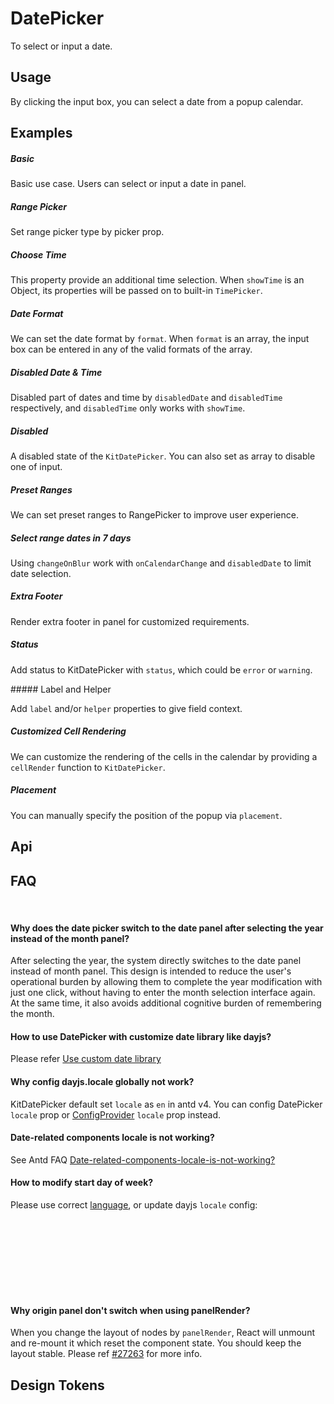 
<Meta of={KitDatePickerStories} />

<style></style>

# DatePicker

To select or input a date.

## Usage

By clicking the input box, you can select a date from a popup calendar.

## Examples

##### Basic

Basic use case. Users can select or input a date in panel.

<CustomCanvas content={Exemples.Basic} source={Sources.Basic} id="datepicker-basic" />

##### Range Picker

Set range picker type by picker prop.

<CustomCanvas content={Exemples.Rangepicker} source={Sources.Rangepicker} id="datepicker-range" />

##### Choose Time

This property provide an additional time selection. When `showTime` is an Object, its properties will be passed on to built-in `TimePicker`.

<CustomCanvas content={Exemples.Choosetime} source={Sources.Choosetime} id="datepicker-choose-time" />

##### Date Format

We can set the date format by `format`. When `format` is an array, the input box can be entered in any of the valid formats of the array.

<CustomCanvas content={Exemples.Dateformat} source={Sources.Dateformat} id="datepicker-date-format" />

##### Disabled Date & Time

Disabled part of dates and time by `disabledDate` and `disabledTime` respectively, and `disabledTime` only works with `showTime`.

<CustomCanvas content={Exemples.Disableddate} source={Sources.Disableddate} id="datepicker-disabled-date" />

##### Disabled

A disabled state of the `KitDatePicker`. You can also set as array to disable one of input.

<CustomCanvas content={Exemples.Disabled} source={Sources.Disabled} id="datepicker-disabled" />

##### Preset Ranges

We can set preset ranges to RangePicker to improve user experience.

<CustomCanvas content={Exemples.Presetrange} source={Sources.Presetrange} id="datepicker-preset-ranges" />

##### Select range dates in 7 days

Using `changeOnBlur` work with `onCalendarChange` and `disabledDate` to limit date selection.

<CustomCanvas content={Exemples.Selectrange} source={Sources.Selectrange} id="datepicker-select-range" />

##### Extra Footer

Render extra footer in panel for customized requirements.

<CustomCanvas content={Exemples.Extrafooter} source={Sources.Extrafooter} id="datepicker-extra-footer" />

##### Status

Add status to KitDatePicker with `status`, which could be `error` or `warning`.

<CustomCanvas content={Exemples.Status} source={Sources.Status} id="datepicker-status" />
##### Label and Helper

Add `label` and/or `helper` properties to give field context.

<CustomCanvas content={Exemples.Wrapper} source={Sources.Wrapper} id="datepicker-wrapper" />

##### Customized Cell Rendering

We can customize the rendering of the cells in the calendar by providing a `cellRender` function to `KitDatePicker`.

<CustomCanvas content={Exemples.Customcell} source={Sources.Customcell} id="datepicker-custom-cell" />

##### Placement

You can manually specify the position of the popup via `placement`.

<CustomCanvas content={Exemples.Placement} source={Sources.Placement} id="datepicker-placement" />

## Api

<Canvas of={KitDatePickerStories.Api} />

<Controls of={KitDatePickerStories.Api} />

## FAQ

<br/>

#### Why does the date picker switch to the date panel after selecting the year instead of the month panel?

After selecting the year, the system directly switches to the date panel instead of month panel. This design is intended to reduce the user's operational burden by allowing them to complete the year modification with just one click, without having to enter the month selection interface again. At the same time, it also avoids additional cognitive burden of remembering the month.

#### How to use DatePicker with customize date library like dayjs?

Please refer [Use custom date library](https://ant.design/docs/react/use-custom-date-library#datepicker)

#### Why config dayjs.locale globally not work?

KitDatePicker default set `locale` as `en` in antd v4. You can config DatePicker `locale` prop or [ConfigProvider](https://ant.design/components/config-provider) `locale` prop instead.

#### Date-related components locale is not working?

See Antd FAQ [Date-related-components-locale-is-not-working?](https://ant.design/docs/react/faq#date-related-components-locale-is-not-working)

#### How to modify start day of week?

Please use correct [language](https://ant.design/docs/react/i18n), or update dayjs `locale` config:

```jsx
    import dayjs from 'dayjs';
    import 'dayjs/locale/zh-cn';
    import updateLocale from 'dayjs/plugin/updateLocale';

    dayjs.extend(updateLocale);
    dayjs.updateLocale('zh-cn', {
        weekStart: 0,
    });
```

#### Why origin panel don't switch when using panelRender?

When you change the layout of nodes by `panelRender`, React will unmount and re-mount it which reset the component state. You should keep the layout stable. Please ref [#27263](https://github.com/ant-design/ant-design/issues/27263) for more info.


## Design Tokens

<DesignTokens path="components.DatePicker" tokens={fields?.components?.DatePicker} />